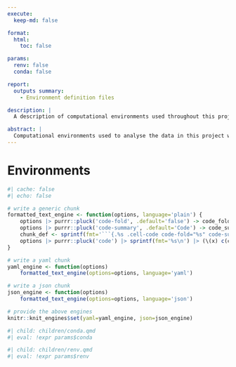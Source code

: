 ```yaml
---
execute:
  keep-md: false

format:
  html:
    toc: false

params:
  renv: false
  conda: false

report:
  outputs summary:
    - Environment definition files

description: |
  A description of computational environments used throughout this project.

abstract: |
  Computational environments used to analyse the data in this project will be listed here. These environments were likely used in all chapters or analyses. Analysis-specific environments will be described in the relevant chapter(s).
---
```


<!--
quarto render environments/index.qmd \
--execute-param conda=false \
--execute-param renv=false 
-->

# Environments {.appendix}

```r
#| cache: false
#| echo: false

# write a generic chunk
formatted_text_engine <- function(options, language='plain') {
	options |> purrr::pluck('code-fold', .default='false') -> code_fold
	options |> purrr::pluck('code-summary', .default='Code') -> code_summary
	chunk_def <- sprintf(fmt='```{.%s .cell-code code-fold="%s" code-summary="%s"}\n', language, code_fold, code_summary)
	options |> purrr::pluck('code') |> sprintf(fmt='%s\n') |> (\(x) c(chunk_def, x, '```\n'))()
}

# write a yaml chunk
yaml_engine <- function(options)
	formatted_text_engine(options=options, language='yaml')

# write a json chunk
json_engine <- function(options)
	formatted_text_engine(options=options, language='json')

# provide the above engines
knitr::knit_engines$set(yaml=yaml_engine, json=json_engine)
```

```r
#| child: children/conda.qmd
#| eval: !expr params$conda
```

```r
#| child: children/renv.qmd
#| eval: !expr params$renv
```
